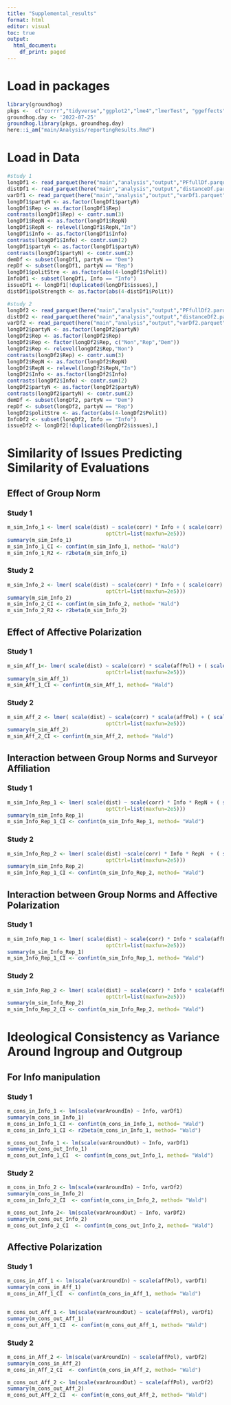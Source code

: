 ```yaml
---
title: "Supplemental_results"
format: html
editor: visual
toc: true
output:
  html_document:
    df_print: paged
---
```


# Load in packages

```r
library(groundhog)
pkgs <-  c("corrr","tidyverse","ggplot2","lme4","lmerTest", "ggeffects", "sjPlot", "insight", "data.table", "here", "arrow", "jtools", "r2glmm")
groundhog.day <- '2022-07-25'
groundhog.library(pkgs, groundhog.day)
here::i_am("main/Analysis/reportingResults.Rmd")
```

# Load in Data

```r
#study 1
longDf1 <- read_parquet(here("main","analysis","output","PFfullDf.parquet"))
distDf1 <- read_parquet(here("main","analysis","output","distanceDf.parquet"))
varDf1 <- read_parquet(here("main","analysis","output","varDf1.parquet"))
longDf1$partyN <- as.factor(longDf1$partyN)
longDf1$Rep <- as.factor(longDf1$Rep)
contrasts(longDf1$Rep) <- contr.sum(3)
longDf1$RepN <- as.factor(longDf1$RepN)
longDf1$RepN <- relevel(longDf1$RepN,"In")
longDf1$Info <- as.factor(longDf1$Info)
contrasts(longDf1$Info) <- contr.sum(2)
longDf1$partyN <- as.factor(longDf1$partyN)
contrasts(longDf1$partyN) <- contr.sum(2)
demDf <- subset(longDf1, partyN == "Dem")
repDf <- subset(longDf1, partyN == "Rep")
longDf1$politStre <- as.factor(abs(4-longDf1$Polit))
InfoDf1 <- subset(longDf1, Info == "Info")
issueDf1 <- longDf1[!duplicated(longDf1$issues),]
distDf1$polStrength <- as.factor(abs(4-distDf1$Polit))

#study 2
longDf2 <- read_parquet(here("main","analysis","output","PFfullDf2.parquet"))
distDf2 <- read_parquet(here("main","analysis","output","distanceDf2.parquet"))
varDf2 <- read_parquet(here("main","analysis","output","varDf2.parquet"))
longDf2$partyN <- as.factor(longDf2$partyN)
longDf2$Rep <- as.factor(longDf2$Rep)
longDf2$Rep <- factor(longDf2$Rep, c("Non","Rep","Dem"))
longDf2$Rep <- relevel(longDf2$Rep,"Non")
contrasts(longDf2$Rep) <- contr.sum(3)
longDf2$RepN <- as.factor(longDf2$RepN)
longDf2$RepN <- relevel(longDf2$RepN,"In")
longDf2$Info <- as.factor(longDf2$Info)
contrasts(longDf2$Info) <- contr.sum(2)
longDf2$partyN <- as.factor(longDf2$partyN)
contrasts(longDf2$partyN) <- contr.sum(2)
demDf <- subset(longDf2, partyN == "Dem")
repDf <- subset(longDf2, partyN == "Rep")
longDf2$politStre <- as.factor(abs(4-longDf2$Polit))
InfoDf2 <- subset(longDf2, Info == "Info")
issueDf2 <- longDf2[!duplicated(longDf2$issues),]
```

# Similarity of Issues Predicting Similarity of Evaluations

## Effect of Group Norm

### Study 1

```r
m_sim_Info_1 <- lmer( scale(dist) ~ scale(corr) * Info + ( scale(corr) | subID), data = distDf1, control=lmerControl(optimizer="bobyqa",
                                optCtrl=list(maxfun=2e5)))
summary(m_sim_Info_1)
m_sim_Info_1_CI <- confint(m_sim_Info_1, method= "Wald")
m_sim_Info_1_R2 <- r2beta(m_sim_Info_1)
```

### Study 2

```r
m_sim_Info_2 <- lmer( scale(dist) ~ scale(corr) * Info + ( scale(corr) | subID), data = distDf2, control=lmerControl(optimizer="bobyqa",
                                optCtrl=list(maxfun=2e5)))
summary(m_sim_Info_2)
m_sim_Info_2_CI <- confint(m_sim_Info_2, method= "Wald")
m_sim_Info_2_R2 <- r2beta(m_sim_Info_2)
```

## Effect of Affective Polarization

### Study 1

```r
m_sim_Aff_1<- lmer( scale(dist) ~ scale(corr) * scale(affPol) + ( scale(corr) | subID), data = distDf1, control=lmerControl(optimizer="bobyqa",
                                optCtrl=list(maxfun=2e5)))
summary(m_sim_Aff_1)
m_sim_Aff_1_CI <- confint(m_sim_Aff_1, method= "Wald")
```

### Study 2

```r
m_sim_Aff_2 <- lmer( scale(dist) ~ scale(corr) * scale(affPol) + ( scale(corr) | subID), data = distDf2, control=lmerControl(optimizer="bobyqa",
                                optCtrl=list(maxfun=2e5)))
summary(m_sim_Aff_2)
m_sim_Aff_2_CI <- confint(m_sim_Aff_2, method= "Wald")
```


## Interaction between Group Norms and Surveyor Affiliation

### Study 1

```r
m_sim_Info_Rep_1 <- lmer( scale(dist) ~ scale(corr) * Info * RepN + ( scale(corr) | subID), data = distDf1, control=lmerControl(optimizer="bobyqa",
                                optCtrl=list(maxfun=2e5)))
summary(m_sim_Info_Rep_1)
m_sim_Info_Rep_1_CI <- confint(m_sim_Info_Rep_1, method= "Wald")
```

### Study 2

```r
m_sim_Info_Rep_2 <- lmer( scale(dist) ~scale(corr) * Info * RepN  + ( scale(corr) | subID), data = distDf2, control=lmerControl(optimizer="bobyqa",
                                optCtrl=list(maxfun=2e5)))
summary(m_sim_Info_Rep_2)
m_sim_Info_Rep_1_CI <- confint(m_sim_Info_Rep_2, method= "Wald")
```

## Interaction between Group Norms and Affective Polarization

### Study 1

```r
m_sim_Info_Rep_1 <- lmer( scale(dist) ~ scale(corr) * Info * scale(affPol) + ( scale(corr) | subID), data = distDf1, control=lmerControl(optimizer="bobyqa",
                                optCtrl=list(maxfun=2e5)))
summary(m_sim_Info_Rep_1)
m_sim_Info_Rep_1_CI <- confint(m_sim_Info_Rep_1, method= "Wald")
```

### Study 2

```r
m_sim_Info_Rep_2 <- lmer( scale(dist) ~ scale(corr) * Info * scale(affPol) + ( scale(corr) | subID), data = distDf2, control=lmerControl(optimizer="bobyqa",
                                optCtrl=list(maxfun=2e5)))
summary(m_sim_Info_Rep_2)
m_sim_Info_Rep_2_CI <- confint(m_sim_Info_Rep_2, method= "Wald")
```

# Ideological Consistency as Variance Around Ingroup and Outgroup

## For Info manipulation

### Study 1

```r
m_cons_in_Info_1 <- lm(scale(varAroundIn) ~ Info, varDf1)
summary(m_cons_in_Info_1)
m_cons_in_Info_1_CI <- confint(m_cons_in_Info_1, method= "Wald")
m_cons_in_Info_1_CI <- r2beta(m_cons_in_Info_1, method= "Wald")

m_cons_out_Info_1 <- lm(scale(varAroundOut) ~ Info, varDf1)
summary(m_cons_out_Info_1)
m_cons_out_Info_1_CI  <- confint(m_cons_out_Info_1, method= "Wald")
```

### Study 2

```r
m_cons_in_Info_2 <- lm(scale(varAroundIn) ~ Info, varDf2)
summary(m_cons_in_Info_2)
m_cons_in_Info_2_CI  <- confint(m_cons_in_Info_2, method= "Wald")

m_cons_out_Info_2<- lm(scale(varAroundOut) ~ Info, varDf2)
summary(m_cons_out_Info_2)
m_cons_out_Info_2_CI  <- confint(m_cons_out_Info_2, method= "Wald")
```

## Affective Polarization

### Study 1

```r
m_cons_in_Aff_1 <- lm(scale(varAroundIn) ~ scale(affPol), varDf1)
summary(m_cons_in_Aff_1)
m_cons_in_Aff_1_CI  <- confint(m_cons_in_Aff_1, method= "Wald")


m_cons_out_Aff_1 <- lm(scale(varAroundOut) ~ scale(affPol), varDf1)
summary(m_cons_out_Aff_1)
m_cons_out_Aff_1_CI  <- confint(m_cons_out_Aff_1, method= "Wald")
```

### Study 2

```r
m_cons_in_Aff_2 <- lm(scale(varAroundIn) ~ scale(affPol), varDf2)
summary(m_cons_in_Aff_2)
m_cons_in_Aff_2_CI  <- confint(m_cons_in_Aff_2, method= "Wald")

m_cons_out_Aff_2 <- lm(scale(varAroundOut) ~ scale(affPol), varDf2)
summary(m_cons_out_Aff_2)
m_cons_out_Aff_2_CI  <- confint(m_cons_out_Aff_2, method= "Wald")
```
